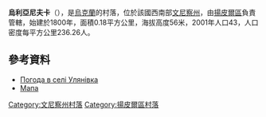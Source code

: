 {{coord|48|13|25|N|28|13|52|E|scale:30000|display=title}}

'''烏利亞尼夫卡'''（{{lang-uk|Улянівка}}），是[[烏克蘭|烏克蘭]]的村落，位於該國西南部[[文尼察州|文尼察州]]，由[[揚皮爾區|揚皮爾區]]負責管轄，始建於1800年，面積0.18平方公里，海拔高度56米，2001年人口43，人口密度每平方公里236.26人。

==參考資料==
* [http://weather.in.ua/ua/vinnickaja/26865 Погода в селі Улянівка] {{Wayback|url=http://weather.in.ua/ua/vinnickaja/26865 |date=20201124145311 }}
* [http://uamaps.com/ukraine-map/vinnitskaya/yampolskiy/ulyanovka/ Мапа] {{Wayback|url=http://uamaps.com/ukraine-map/vinnitskaya/yampolskiy/ulyanovka/ |date=20071130080141 }}

[[Category:文尼察州村落|Category:文尼察州村落]]
[[Category:揚皮爾區村落|Category:揚皮爾區村落]]


{{Vinnytsia-geo-stub}}